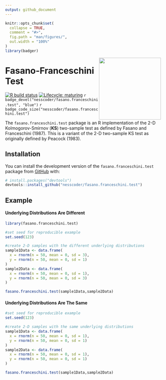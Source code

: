 ```yaml
---
output: github_document
---
```


<!-- README.md is generated from README.Rmd. Please edit that file -->

```r
knitr::opts_chunk$set(
  collapse = TRUE,
  comment = "#>",
  fig.path = "man/figures/",
  out.width = "100%"
)
library(badger)
```

<img src="man/figures/logo.png" width="200" align="right"/>

# Fasano-Franceschini Test

<!-- badges: start -->

<!-- `r badge_doi("10.1101/2020.11.19.389981", "yellow")` -->
[![R build status](https://github.com/nesscoder/fasano.franceschini.test/workflows/R-CMD-check/badge.svg)](https://github.com/nesscoder/fasano.franceschini.test/actions)
[![Lifecycle: maturing](https://img.shields.io/badge/lifecycle-maturing-blue.svg)](https://www.tidyverse.org/lifecycle/#maturing)
`r badge_devel("nesscoder/fasano.franceschini.test", "blue")`
`r badge_code_size("nesscoder/fasano.franceschini.test")`

<!-- badges: end -->

The `fasano.franceschini.test` package is an R implementation of the 2-D Kolmogorov-Smirnov (**KS**) two-sample test as defined by Fasano and Franceschini (1987). This is a variant of the 2-D two-sample KS test as originally defined by Peacock (1983).

## Installation

<!-- You can install the released version of the `fasano.franceschini.test` package from [CRAN](https://CRAN.R-project.org) with:

``` r
install.packages("fasano.franceschini.test")
```

And the --> 
You can install the development version of the `fasano.franceschini.test` package from [GitHub](https://github.com/) with:

``` r
# install.packages("devtools")
devtools::install_github("nesscoder/fasano.franceschini.test")
```
## Example

#### Underlying Distributions Are Different

```r
library(fasano.franceschini.test)

#set seed for reproducible example
set.seed(123)

#create 2-D samples with the different underlying distributions
sample1Data <- data.frame(
  x = rnorm(n = 50, mean = 0, sd = 3),
  y = rnorm(n = 50, mean = 0, sd = 1)
)
sample2Data <- data.frame(
  x = rnorm(n = 50, mean = 0, sd = 1),
  y = rnorm(n = 50, mean = 0, sd = 3)
)

fasano.franceschini.test(sample1Data,sample2Data)
```

#### Underlying Distributions Are The Same

```r
#set seed for reproducible example
set.seed(123)

#create 2-D samples with the same underlying distributions
sample1Data <- data.frame(
  x = rnorm(n = 50, mean = 0, sd = 1),
  y = rnorm(n = 50, mean = 0, sd = 1)
)
sample2Data <- data.frame(
  x = rnorm(n = 50, mean = 0, sd = 1),
  y = rnorm(n = 50, mean = 0, sd = 1)
)

fasano.franceschini.test(sample1Data,sample2Data)
```

